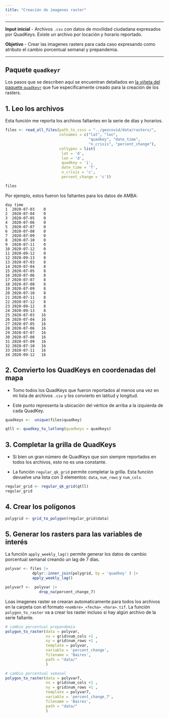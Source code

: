 ```yaml
---
title: "Creación de imagenes raster"
---
```


---

**Input inicial**
- Archivos `.csv` con datos de movilidad ciudadana expresados por QuadKeys.
Existe un archivo por locación y horario reportado.

**Objetivo**
- Crear las imagenes rasters para cada caso expresando como atributo el cambio
porcentual semanal y prepandemia.

---

## Paquete `quadkeyr`

Los pasos que se describen aquí se encuentran detallados en [la viñeta del 
paquete `quadkeyr`](https://fernandez-lab-wsu.github.io/quadkeyr/articles/create_rasters_from_grid.html) que fue especificamente creado para la creación de los
rasters.


## 1. Leo los archivos

Esta función me reporta los archivos faltantes en la serie de días y horarios.

```r

files <- read_all_files(path_to_csvs = "../geocovid/data/rasters/",
                        colnames = c("lat", "lon", 
                                     "quadkey", "date_time", 
                                     "n_crisis", "percent_change"),
                        coltypes = list(
                         lat = 'd',
                         lon = 'd',
                         quadkey = 'i',
                         date_time = 'T',
                         n_crisis = 'c',
                         percent_change = 'c')) 

files
```

Por ejemplo, estos fueron los faltantes para los datos de AMBA:

```
day time
1  2020-07-03    0
2  2020-07-04    0
3  2020-07-05    0
4  2020-07-06    0
5  2020-07-07    0
6  2020-07-08    0
7  2020-07-09    0
8  2020-07-10    0
9  2020-07-11    0
10 2020-07-12    0
11 2020-09-12    0
12 2020-09-13    0
13 2020-07-03    8
14 2020-07-04    8
15 2020-07-05    8
16 2020-07-06    8
17 2020-07-07    8
18 2020-07-08    8
19 2020-07-09    8
20 2020-07-10    8
21 2020-07-11    8
22 2020-07-12    8
23 2020-09-12    8
24 2020-09-13    8
25 2020-07-03   16
26 2020-07-04   16
27 2020-07-05   16
28 2020-07-06   16
29 2020-07-07   16
30 2020-07-08   16
31 2020-07-09   16
32 2020-07-10   16
33 2020-07-11   16
34 2020-09-12   16
```

## 2. Convierto los QuadKeys en coordenadas del mapa

- Tomo todos los QuadKeys que fueron reportados al menos una vez en mi lista de 
 archivos `.csv` y los convierto en latitud y longitud.

- Este punto representa la ubicación del vértice de arriba a la izquierda 
de cada QuadKey.

```r

quadkeys <-  unique(files$quadkey)

qtll <- quadkey_to_latlong(quadkeys = quadkeys)

```

## 3. Completar la grilla de QuadKeys

- Si bien un gran número de QuadKeys que son siempre reportados en todos los 
archivos, esto no es una constante.

- La función `regular_qk_grid` permite completar la grilla. Esta función
devuelve una lista con 3 elementos: `data`, `num_rows` y `num_cols`.

```r
regular_grid <- regular_qk_grid(qtll)
regular_grid
```


## 4. Crear los polígonos


```r

polygrid <- grid_to_polygon(regular_grid$data)

```

## 5. Generar los rasters para las variables de interés

La función `apply_weekly_lag()` permite generar los datos de cambio porcentual
semanal creando un lag de 7 días.

```r
polyvar <- files |>
            dplyr::inner_join(polygrid, by = 'quadkey' ) |>
            apply_weekly_lag() 

polyvar7 <-  polyvar |>
               drop_na(percent_change_7)
```

Loas imagenes raster se crearan automaticamente para todos los archivos en la
carpeta con el formato `<nombre>_<fecha>_<hora>.tif`. La función 
`polygon_to_raster` va a crear los raster incluso si hay algún archivo de la 
serie faltante.

```r
# cambio porcentual prepandemia
polygon_to_raster(data = polyvar,
                  nx = grid$num_cols +1 ,
                  ny = grid$num_rows +1 ,
                  template = polyvar,
                  variable = 'percent_change',
                  filename = 'Baires',
                  path = "data/"
                  )

# cambio porcentual semanal
polygon_to_raster(data = polyvar7,
                  nx = grid$num_cols +1 ,
                  ny = grid$num_rows +1 ,
                  template = polyvar7,
                  variable = 'percent_change_7',
                  filename = 'Baires',
                  path = "data/"
                  )
```
 
